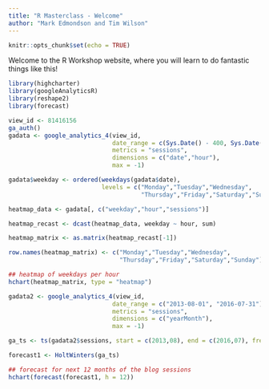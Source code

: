 ```yaml
---
title: "R Masterclass - Welcome"
author: "Mark Edmondson and Tim Wilson"
---
```


```r
knitr::opts_chunk$set(echo = TRUE)
```

Welcome to the R Workshop website, where you will learn to do fantastic things like this!

```r
library(highcharter)
library(googleAnalyticsR)
library(reshape2)
library(forecast)

view_id <- 81416156
ga_auth()
gadata <- google_analytics_4(view_id, 
                             date_range = c(Sys.Date() - 400, Sys.Date()),
                             metrics = "sessions", 
                             dimensions = c("date","hour"),
                             max = -1)

gadata$weekday <- ordered(weekdays(gadata$date), 
                          levels = c("Monday","Tuesday","Wednesday",
                                     "Thursday","Friday","Saturday","Sunday")) 

heatmap_data <- gadata[, c("weekday","hour","sessions")]

heatmap_recast <- dcast(heatmap_data, weekday ~ hour, sum)

heatmap_matrix <- as.matrix(heatmap_recast[-1])

row.names(heatmap_matrix) <- c("Monday","Tuesday","Wednesday",
                               "Thursday","Friday","Saturday","Sunday")

## heatmap of weekdays per hour
hchart(heatmap_matrix, type = "heatmap")

gadata2 <- google_analytics_4(view_id, 
                             date_range = c("2013-08-01", "2016-07-31"),
                             metrics = "sessions", 
                             dimensions = c("yearMonth"),
                             max = -1)

ga_ts <- ts(gadata2$sessions, start = c(2013,08), end = c(2016,07), frequency = 12)

forecast1 <- HoltWinters(ga_ts)

## forecast for next 12 months of the blog sessions
hchart(forecast(forecast1, h = 12))

```


